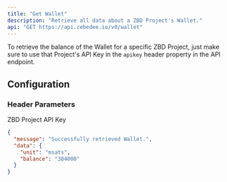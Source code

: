 ```yaml
---
title: "Get Wallet"
description: "Retrieve all data about a ZBD Project's Wallet."
api: "GET https://api.zebedee.io/v0/wallet"
---
```


<Note>To retrieve the balance of the Wallet for a specific ZBD Project, just make sure to use that Project's API Key in the `apikey` header property in the API endpoint.</Note>

## Configuration

### Header Parameters

<ParamField required header="apikey" type="string">
  ZBD Project API Key
</ParamField>



<ResponseExample>

```json Response
{
  "message": "Successfully retrieved Wallet.",
  "data": {
    "unit": "msats",
    "balance": "384000"
  }
}
```

</ResponseExample>
